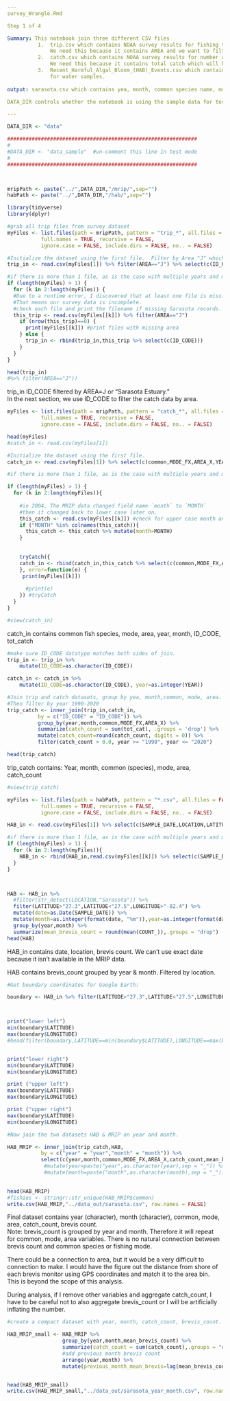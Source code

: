 ```yaml
---
survey_Wrangle.Rmd

Step 1 of 4

Summary: This notebook join three different CSV files
          1.  trip.csv which contains NOAA survey results for fishing trips.
              We need this because it contains AREA and we want to filter on the Sarasota bay area. 
          2.  catch.csv which contains NOAA survey results for number and type of fish caught on each trip. 
              We need this because it contains total catch which will be used for analyis.  
          3.  Recent_Harmful_Algal_Bloom_(HAB)_Events.csv which contains the K. brevis count
              for water samples.  
              
output: sarasota.csv which contains yea, month, common species name, mode, area, catch count, brevis count.  

DATA_DIR controls whether the notebook is using the sample data for testing or the full 30 year dataset.  

---
```

```r
DATA_DIR <- "data"

##############################################################
#
#DATA_DIR <- "data_sample"  #un-comment this line in test mode
#
##############################################################



mripPath <- paste("../",DATA_DIR,"/mrip/",sep="")
habPath <- paste("../",DATA_DIR,"/hab/",sep="")

```


```r
library(tidyverse)
library(dplyr)
```



```r

#grab all trip files from survey dataset
myFiles <- list.files(path = mripPath, pattern = "trip_*", all.files = FALSE,
           full.names = TRUE, recursive = FALSE,
           ignore.case = FALSE, include.dirs = FALSE, no.. = FALSE)

#Initialize the dataset using the first file.  Filter by Area "J" which means "Sarasota Estuary"
trip_in <- read.csv(myFiles[1]) %>% filter(AREA=="J") %>% select(c(ID_CODE))

#if there is more than 1 file, as is the case with multiple years and months, step through them all. 
if (length(myFiles) > 1) {
  for (k in 2:length(myFiles)) {
  #Due to a runtime error, I discovered that at least one file is missing AREA=J.  
  #That means our survey data is incomplete. 
  #check each file and print the filename if missing Sarasota records. 
  this_trip <- read.csv(myFiles[[k]]) %>% filter(AREA=="J")
    if (nrow(this_trip)==0) {
      print(myFiles[[k]]) #print files with missing area
    } else {
      trip_in <- rbind(trip_in,this_trip %>% select(c(ID_CODE)))
    }
  }
}

head(trip_in)
#%>% filter(AREA=="J"))
```
trip_in ID_CODE filtered by AREA=J or "Sarasota Estuary."  
In the next section, we use ID_CODE to filter the catch data by area. 

```r
myFiles <- list.files(path = mripPath, pattern = "catch_*", all.files = FALSE,
           full.names = TRUE, recursive = FALSE,
           ignore.case = FALSE, include.dirs = FALSE, no.. = FALSE)

head(myFiles)
#catch_in <- read.csv(myFiles[1])

#Initialize the dataset using the first file.  
catch_in <- read.csv(myFiles[1]) %>% select(c(common,MODE_FX,AREA_X,YEAR,month,ID_CODE,tot_cat))

#if there is more than 1 file, as is the case with multiple years and months, step through them all. 

if (length(myFiles) > 1) {
  for (k in 2:length(myFiles)){
    
    #in 2004, The MRIP data changed field name `month` to `MONTH`  
    #then it changed back to lower case later on. 
    this_catch <- read.csv(myFiles[[k]]) #check for upper case month and change to lower
    if ("MONTH" %in% colnames(this_catch)){
      this_catch <- this_catch %>% mutate(month=MONTH)
    }
    
    
    tryCatch({
    catch_in <- rbind(catch_in,this_catch %>% select(c(common,MODE_FX,AREA_X,YEAR,month,ID_CODE,tot_cat)))
    }, error=function(e) {
     print(myFiles[[k]]) 
     
      #print(e)
    }) #tryCatch
  }
}

#view(catch_in)

```

catch_in contains common fish species, mode, area, year, month, ID_CODE, tot_catch



```r
#make sure ID_CODE datatype matches both sides of join. 
trip_in <- trip_in %>%
    mutate(ID_CODE=as.character(ID_CODE))

catch_in <- catch_in %>%
    mutate(ID_CODE=as.character(ID_CODE), year=as.integer(YEAR))

#Join trip and catch datasets, group by yea, month,common, mode, area. 
#Then filter by year 1990-2020
trip_catch <- inner_join(trip_in,catch_in,
          by = c("ID_CODE" = "ID_CODE")) %>%
          group_by(year,month,common,MODE_FX,AREA_X) %>%
          summarize(catch_count = sum(tot_cat), .groups = 'drop') %>%
          mutate(catch_count=round(catch_count, digits = 0)) %>%
          filter(catch_count > 0.0, year >= "1990", year <= "2020")

head(trip_catch)

```

trip_catch contains: Year, month, common (species), mode, area, catch_count

```r
#view(trip_catch)
```


```r
myFiles <- list.files(path = habPath, pattern = "*.csv", all.files = FALSE,
           full.names = TRUE, recursive = FALSE,
           ignore.case = FALSE, include.dirs = FALSE, no.. = FALSE)

HAB_in <- read.csv(myFiles[1]) %>% select(c(SAMPLE_DATE,LOCATION,LATITUDE,LONGITUDE,COUNT_))

#if there is more than 1 file, as is the case with multiple years and months, step through them all. 
if (length(myFiles) > 1) {
  for (k in 2:length(myFiles)){
    HAB_in <- rbind(HAB_in,read.csv(myFiles[[k]]) %>% select(c(SAMPLE_DATE,LOCATION,LATITUDE,LONGITUDE,COUNT_)))
  }
}



HAB <- HAB_in %>%
  #filter(str_detect(LOCATION,"Sarasota")) %>%
  filter(LATITUDE>"27.3",LATITUDE<"27.5",LONGITUDE>"-82.4") %>%
  mutate(date=as.Date(SAMPLE_DATE)) %>%
  mutate(month=as.integer(format(date, "%m")),year=as.integer(format(date,"%Y"))) %>%
  group_by(year,month) %>%
  summarize(mean_brevis_count = round(mean(COUNT_)),.groups = "drop") 
head(HAB)

```

HAB_in contains date, location, brevis count.  We can't use exact date 
because it isn't available in the MRIP data.  

HAB contains brevis_count grouped by year & month.  Filtered by location.  

```r
#Get boundary coordinates for Google Earth:

boundary <- HAB_in %>% filter(LATITUDE>"27.3",LATITUDE<"27.5",LONGITUDE>"-82.4")



print("lower left")
min(boundary$LATITUDE)
max(boundary$LONGITUDE)
#head(filter(boundary,LATITUDE==min(boundary$LATITUDE),LONGITUDE==max(boundary$LONGITUDE)))


print("lower right")
min(boundary$LATITUDE)
min(boundary$LONGITUDE)

print ("upper left")
max(boundary$LATITUDE)
max(boundary$LONGITUDE)

print ("upper right")
max(boundary$LATITUDE)
min(boundary$LONGITUDE)


```


```r
#Now join the two datasets HAB & MRIP on year and month.  

HAB_MRIP <- inner_join(trip_catch,HAB,
           by = c("year" = "year","month" = "month")) %>%
           select(c(year,month,common,MODE_FX,AREA_X,catch_count,mean_brevis_count)) 
            #mutate(year=paste("year",as.character(year),sep = "_")) %>%
            #mutate(month=paste("month",as.character(month),sep = "_"))
           

head(HAB_MRIP)
#fishies <- stringr::str_unique(HAB_MRIP$common)
write.csv(HAB_MRIP,"../data_out/sarasota.csv", row.names = FALSE)

```

Final dataset contains year (character), month (character), common, mode, area, catch_count, brevis count.  
Note:  brevis_count is grouped by year and month.  Therefore it will repeat for common, mode, area variables. 
There is no natural connection between brevis count and common species or fishing mode. 

There could be a connection to area, but it would be a very difficult to connection to make. 
I would have the figure out the distance from shore of each brevis monitor using GPS coordinates
and match it to the area bin.  This is beyond the scope of this analysis. 

During analysis, if I remove other variables and aggregate catch_count, I have 
to be careful not to also aggregate brevis_count or I will be artificially inflating
the number.  

```r
#create a compact dataset with year, month, catch_count, brevis_count. 

HAB_MRIP_small <- HAB_MRIP %>%
                  group_by(year,month,mean_brevis_count) %>%
                  summarize(catch_count = sum(catch_count),.groups = "drop") %>%
                  #add previous month brevis count 
                  arrange(year,month) %>%
                  mutate(previous_month_mean_brevis=lag(mean_brevis_count,n=1L,order_by=year,month,default=0))


head(HAB_MRIP_small)
write.csv(HAB_MRIP_small,"../data_out/sarasota_year_month.csv", row.names = FALSE)

```

